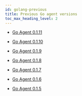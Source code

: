 ```yaml
---
id: golang-previous
title: Previous Go agent versions
toc_max_heading_level: 2
---
```


- [Go Agent 0.1.11](golang-0_1_11)

- [Go Agent 0.1.10](golang-0_1_10)

- [Go Agent 0.1.9](golang-0_1_9)

- [Go Agent 0.1.8](golang-0_1_8)

- [Go Agent 0.1.7](golang-0_1_7)

- [Go Agent 0.1.6](golang-0_1_6)

- [Go Agent 0.1.5](golang-0_1_5)
